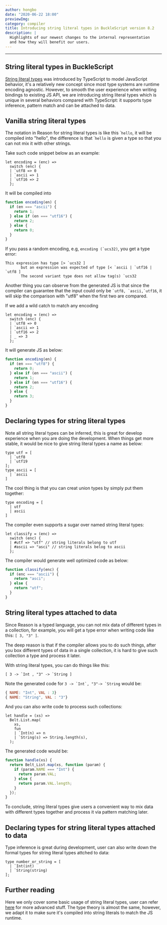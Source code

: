 ```yaml
---
author: hongbo
date: "2020-06-22 18:00"
previewImg:
category: compiler
title: Introducing string literal types in BuckleScript version 8.2
description: |
  Highlights of our newest changes to the internal representation 
  and how they will benefit our users.
---
```


---

## String literal types in BuckleScript

[String literal types](https://www.typescriptlang.org/docs/handbook/advanced-types.html#string-literal-types) was introduced by TypeScript to model
JavaScript behavior, it's a relatively new concept since most type systems are runtime encoding agnostic. However, to smooth the user experience when writing
bindings to existing JS API, we are introducing string literal types which is unique in several behaviors compared with TypeScript: it supports type inference,
pattern match and can be attached to data.

## Vanilla string literal types

The notation in Reason for string literal types is like this \``hello`, it will be compiled into "hello", the difference is that \``hello` is given a type so that you can not mix it with other strings.

Take such code snippet below as an example:

```reasonml
let encoding = (enc) =>
  switch (enc) {
  | `utf8 => 0
  | `ascii => 1
  | `utf16 => 2
  };
```

It will be compiled into

```js
function encoding(en) {
  if (en === "ascii") {
    return 1;
  } else if (en === "utf16") {
    return 2;
  } else {
    return 0;
  }
}
```

If you pass a random encoding, e.g, `` encoding (`ucs32) ``, you get a type error:

```
This expression has type [> `ucs32 ]
       but an expression was expected of type [< `ascii | `utf16 | `utf8 ]
       The second variant type does not allow tag(s) `ucs32
```

Another thing you can observe from the generated JS is that since the compiler can guarantee that the input could only be `` `utf8, `ascii,`utf16 ``, it will skip the comparison with "utf8" when the first two are compared.

If we add a wild catch to match any encoding

```reasonml
let encoding = (enc) =>
  switch (enc) {
  | `utf8 => 0
  | `ascii => 1
  | `utf16 => 2
  | _ => 3
  };
```

It will generate JS as below:

```js
function encoding(en) {
  if (en === "utf8") {
    return 0;
  } else if (en === "ascii") {
    return 1;
  } else if (en === "utf16") {
    return 2;
  } else {
    return 3;
  }
}
```

## Declaring types for string literal types

Note all string literal types can be inferred, this is great for develop experience when you are doing the development. When things get more stable, it would be nice to give string literal types a name as below:

```reasonml
type utf = [
  | `utf8
  | `utf19
];
type ascii = [
  | `ascii
]

```

The cool thing is that you can creat union types by simply put them together:

```reasonml
type encoding = [
  | utf
  | ascii
]
```

The compiler even supports a sugar over named string literal types:

```reasonml
let classify = (enc) =>
  switch (enc) {
  | #utf => "utf" // string literals belong to utf
  | #ascii => "asci" // string literals belog to ascii
  };
```

The compiler would generate well optimized code as below:

```js
function classify(enc) {
  if (enc === "ascii") {
    return "asci";
  } else {
    return "utf";
  }
}
```

## String literal types attached to data

Since Reason is a typed language, you can not mix data of different types in a collection, for example, you will get a type error when writing code like this: `[ 3, "3" ]`.

The deep reason is that if the compiler allows you to do such things, after you box different types of data in a single collection, it is hard to give such collection a type and process it later.

With string literal types, you can do things like this:

```reasonml
[ 3 -> `Int , "3" -> `String ]
```

Note the generated code for `` 3 -> `Int`, "3"-> `String `` would be:

```js
{ NAME: "Int", VAL : 3}
{ NAME: "String", VAL : "3"}
```

And you can also write code to process such collections:

```reasonml
let handle = (xs) =>
  Belt.List.map(
    xs,
    fun
    | `Int(n) => n
    | `String(s) => String.length(s),
  );
```

The generated code would be:

```js
function handle(xs) {
  return Belt_List.map(xs, function (param) {
    if (param.NAME === "Int") {
      return param.VAL;
    } else {
      return param.VAL.length;
    }
  });
}
```
To conclude, string literal types give users a convenient way to mix data with different types together and process it via pattern matching later.

## Declaring types for string literal types attached to data

Type inference is great during development, user can also write down the formal types for string literal types attched to data:

```reasonml
type number_or_string = [ 
  | `Int(int) 
  | `String(string)
];
```

## Further reading

Here we only cover some basic usage of string literal types, user can refer [here](https://caml.inria.fr/pub/docs/manual-ocaml/lablexamples.html#s%3Apolymorphic-variants) for more advanced stuff. The type theory is almost the same, however, we adapt it to make sure it's compiled into string literals to match the JS runtime.

